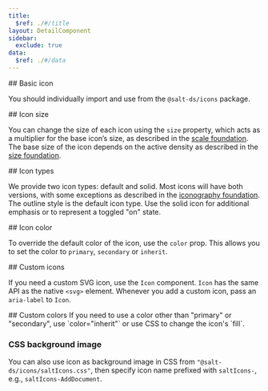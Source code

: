 ```yaml
---
title:
  $ref: ./#/title
layout: DetailComponent
sidebar:
  exclude: true
data:
  $ref: ./#/data
---
```


<LivePreviewControls>
<LivePreview componentName="icon" exampleName="BasicIcon">
## Basic icon

You should individually import and use from the `@salt-ds/icons`
package.

</LivePreview>
<LivePreview componentName="icon" exampleName="IconSize">
## Icon size

You can change the size of each icon using the `size` property, which acts as a multiplier for the base icon’s size, as described in the [scale foundation](/salt/foundations/scale). The base size of the icon depends on the active density as described in the [size foundation](/salt/foundations/size).

</LivePreview>
<LivePreview componentName="icon" exampleName="IconTypes">
## Icon types

We provide two icon types: default and solid. Most icons will have both versions, with some exceptions as described in the [iconography foundation](/salt/foundations/iconography). The outline style is the default icon type. Use the solid icon for additional emphasis or to represent a toggled "on" state.

</LivePreview>
<LivePreview componentName="icon" exampleName="IconColor">
## Icon color

To override the default color of the icon, use the `color` prop. This allows you to set the color to `primary`, `secondary` or `inherit`.

</LivePreview>
<LivePreview componentName="icon" exampleName="CustomIcon">
## Custom icons

If you need a custom SVG icon, use the `Icon` component. `Icon` has the same API as the native `<svg>` element. Whenever you add a custom icon, pass an `aria-label` to `Icon`.

</LivePreview>
<LivePreview componentName="icon" exampleName="CustomColors">
## Custom colors
If you need to use a color other than "primary" or "secondary", use `color="inherit"` or use CSS to change the icon's `fill`.

</LivePreview>
<LivePreview componentName="icon" exampleName="CssBackgroundImage">

### CSS background image

You can also use icon as background image in CSS from `"@salt-ds/icons/saltIcons.css"`, then specify icon name prefixed with `saltIcons-`, e.g., `saltIcons-AddDocument`.

</LivePreview>
</LivePreviewControls>
